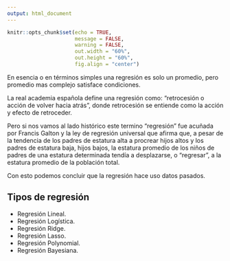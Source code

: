 ```yaml
---
output: html_document
---
```


<div class="my-post-main-container">

<!-- ################  CONFIGURACIONES ###################### -->

```r
knitr::opts_chunk$set(echo = TRUE,
                      message = FALSE,
                      warning = FALSE,
                      out.width = "60%",
                      out.height = "60%",
                      fig.align = "center")

```

En esencia o en términos simples una regresión es solo un promedio, pero promedio mas complejo satisface condiciones.

La real academia española define una regresión como: "retrocesión o acción de volver hacia atrás", donde retrocesión se entiende como la acción y efecto de retroceder.

Pero si nos vamos al lado histórico este termino "regresión" fue acuñada por Francis Galton  y la ley de regresión universal que afirma que, a pesar de la tendencia de los padres de estatura alta a procrear hijos altos y los padres de estatura baja, hijos bajos, la estatura promedio de los niños de padres de una estatura determinada tendía a desplazarse, o “regresar”, a la estatura promedio de la población total.

Con esto podemos concluir que la regresión hace uso datos pasados.




## Tipos de regresión 


- Regresión Lineal.
- Regresión Logística.
- Regresión Ridge.
- Regresión Lasso.
- Regresión Polynomial.
- Regresión Bayesiana.

</div>
